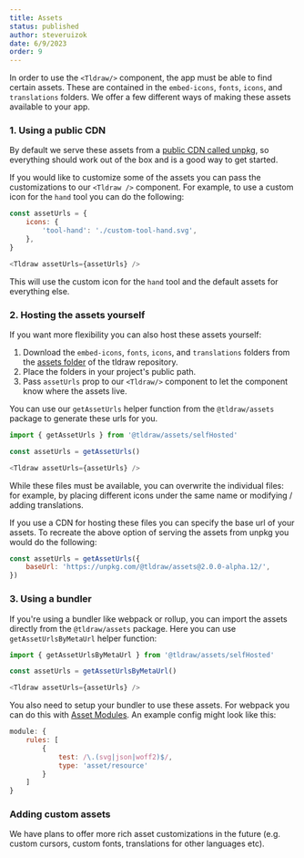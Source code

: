 ```yaml
---
title: Assets
status: published
author: steveruizok
date: 6/9/2023
order: 9
---
```


In order to use the `<Tldraw/>` component, the app must be able to find certain assets. These are contained in the `embed-icons`, `fonts`, `icons`, and `translations` folders. We offer a few different ways of making these assets available to your app.

### 1. Using a public CDN

By default we serve these assets from a [public CDN called unpkg](https://unpkg.com/browse/@tldraw/assets@2.0.0-alpha.12/), so everything should work out of the box and is a good way to get started.

If you would like to customize some of the assets you can pass the customizations to our `<Tldraw />` component. For example, to use a custom icon for the `hand` tool you can do the following:

```javascript
const assetUrls = {
    icons: {
        'tool-hand': './custom-tool-hand.svg',
    },
}

<Tldraw assetUrls={assetUrls} />
```

This will use the custom icon for the `hand` tool and the default assets for everything else.


### 2. Hosting the assets yourself

If you want more flexibility you can also host these assets yourself:
1. Download the `embed-icons`, `fonts`, `icons`, and `translations` folders from the [assets folder](https://github.com/tldraw/tldraw/tree/main/assets) of the tldraw repository.
2. Place the folders in your project's public path.
3. Pass `assetUrls` prop to our `<Tldraw/>` component to let the component know where the assets live. 

You can use our `getAssetUrls` helper function from the `@tldraw/assets` package to generate these urls for you.
```javascript
import { getAssetUrls } from '@tldraw/assets/selfHosted'

const assetUrls = getAssetUrls()

<Tldraw assetUrls={assetUrls} />
```

While these files must be available, you can overwrite the individual files: for example, by placing different icons under the same name or modifying / adding translations.

If you use a CDN for hosting these files you can specify the base url of your assets. To recreate the above option of serving the assets from unpkg you would do the following:

```javascript
const assetUrls = getAssetUrls({
    baseUrl: 'https://unpkg.com/@tldraw/assets@2.0.0-alpha.12/',
})
```

### 3. Using a bundler

If you're using a bundler like webpack or rollup, you can import the assets directly from the `@tldraw/assets` package. Here you can use `getAssetUrlsByMetaUrl` helper function:
```javascript
import { getAssetUrlsByMetaUrl } from '@tldraw/assets/selfHosted'

const assetUrls = getAssetUrlsByMetaUrl()

<Tldraw assetUrls={assetUrls} />
```

You also need to setup your bundler to use these assets. For webpack you can do this with [Asset Modules](https://webpack.js.org/guides/asset-modules/). An example config might look like this:
```javascript
module: {
    rules: [
        {
            test: /\.(svg|json|woff2)$/,
            type: 'asset/resource'
        }
    ]
}
 ```


### Adding custom assets

We have plans to offer more rich asset customizations in the future (e.g. custom cursors, custom fonts, translations for other languages etc). 